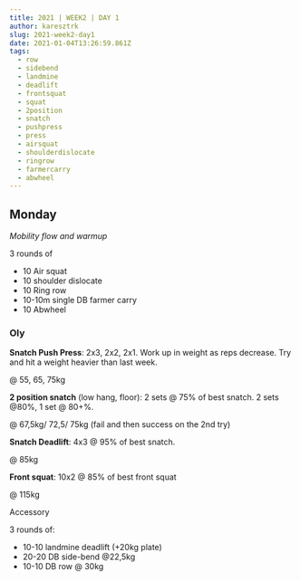 ```yaml
---
title: 2021 | WEEK2 | DAY 1
author: karesztrk
slug: 2021-week2-day1
date: 2021-01-04T13:26:59.861Z
tags:
  - row
  - sidebend
  - landmine
  - deadlift
  - frontsquat
  - squat
  - 2position
  - snatch
  - pushpress
  - press
  - airsquat
  - shoulderdislocate
  - ringrow
  - farmercarry
  - abwheel
---
```


## Monday

_Mobility flow and warmup_

3 rounds of

- 10 Air squat
- 10 shoulder dislocate
- 10 Ring row
- 10-10m single DB farmer carry
- 10 Abwheel

### Oly

**Snatch Push Press**: 2x3, 2x2, 2x1. Work up in weight as reps decrease. Try and hit a weight heavier than last week.

@ 55, 65, 75kg

**2 position snatch** (low hang, floor): 2 sets @ 75% of best snatch. 2 sets @80%, 1 set @ 80+%.

@ 67,5kg/ 72,5/ 75kg (fail and then success on the 2nd try)

**Snatch Deadlift**: 4x3 @ 95% of best snatch.

@ 85kg

**Front squat**: 10x2 @ 85% of best front squat

@ 115kg

Accessory

3 rounds of:

- 10-10 landmine deadlift (+20kg plate)
- 20-20 DB side-bend @22,5kg
- 10-10 DB row @ 30kg
